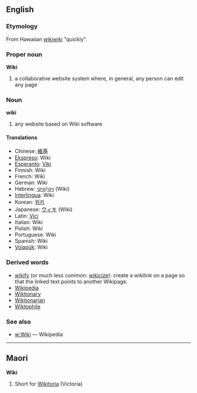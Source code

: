 ==English==
===Etymology===
From Hawaiian [[wikiwiki]] "quickly".

===Proper noun===
'''Wiki'''

# a collaborative website system where, in general, any person can edit any page

===Noun===
'''wiki'''
# any website based on Wiki software

==== Translations ====
*Chinese: [[維基]]
*[[Ekspreso]]: Wiki
*[[Esperanto]]: [[Viki]]
*Finnish: Wiki
*French: Wiki
*German: Wiki
*Hebrew: [[ויקי]]/[[וויקי]] (Wiki)
*[[Interlingua]]: Wiki
*Korean: [[위키]]
*Japanese: [[ウィキ]] (Wiki)
*Latin: [[Vici]]
*Italian: Wiki
*Polish: Wiki
*Portuguese: Wiki
*Spanish: Wiki
*[[Volapük]]: Wiki

===Derived words===
* [[wikify]] (or much less common: [[wikicize]]): create a wikilink on a page so that the linked text points to another Wikipage.
* [[Wikipedia]]
* [[Wiktionary]]
* [[Wiktionarian]]
* [[Wiktophile]]

=== See also ===
* [[w:Wiki]] — Wikipedia

----

==Maori==
'''Wiki'''

# Short for [[Wikitoria]] (Victoria)